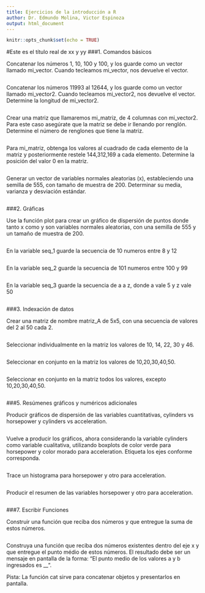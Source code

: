 ---
title: Ejercicios de la introducción a R
author: Dr. Edmundo Molina, Victor Espinoza
output: html_document
---

```{r setup, include=FALSE}
knitr::opts_chunk$set(echo = TRUE)
```
#Este es el título real de xx y yy
###1. Comandos básicos

Concatenar los números 1, 10, 100 y 100, y los guarde como un vector llamado mi_vector. Cuando tecleamos mi_vector, nos devuelve el vector.

```{r}

```

Concatenar los números 11993 al 12644, y los guarde como un vector llamado mi_vector2. Cuando tecleamos mi_vector2, nos devuelve el vector. Determine la longitud de mi_vector2.

```{r}

```

Crear una matriz que llamaremos mi_matriz, de 4 columnas con mi_vector2. Para este caso asegúrate que la matriz se debe ir llenando por renglón. Determine el número de renglones que tiene la matriz.

```{r}

```

Para mi_matriz, obtenga los valores al cuadrado de cada elemento de la matriz y posteriormente restele 144,312,169 a cada elemento. Determine la posición del valor 0 en la matriz.

```{r}

```

Generar un vector de variables normales aleatorias (x), estableciendo una semilla de 555, con tamaño de muestra de 200. Determinar su media, varianza y desviación estándar.

```{r}

```

###2. Gráficas

Use la función plot para crear un gráfico de dispersión de puntos donde tanto x como y son variables normales aleatorias, con una semilla de 555 y un tamaño de muestra de 200.

```{r}

```

En la variable seq_1 guarde la secuencia de 10 numeros entre 8 y 12

```{r}

```

En la variable seq_2 guarde la secuencia de 101 numeros entre 100 y 99

```{r}

```

En la variable seq_3 guarde la secuencia de a a z, donde a vale 5 y z vale 50

```{r}

```

###3. Indexación de datos

Crear una matriz de nombre matriz_A de 5x5, con una secuencia de valores del 2 al 50 cada 2.

```{r}

```

Seleccionar individualmente en la matriz los valores de 10, 14, 22, 30 y 46.

```{r}

```

Seleccionar en conjunto en la matriz los valores de 10,20,30,40,50.

```{r}

```

Seleccionar en conjunto en la matriz todos los valores, excepto 10,20,30,40,50.

```{r}

```

###5. Resúmenes gráficos y numéricos adicionales

Producir gráficos de dispersión de las variables cuantitativas, cylinders vs horsepower y cylinders vs acceleration.

```{r}

```

Vuelve a producir los gráficos, ahora considerando la variable cylinders como variable cualitativa, utilizando boxplots de color verde para horsepower y color morado para acceleration. Etiqueta los ejes conforme corresponda.

```{r}

```

Trace un histograma para horsepower y otro para acceleration.

```{r}

```

Producir el resumen de las variables horsepower y otro para acceleration.

```{r}

```

###7. Escribir Funciones

Construir una función que reciba dos números y que entregue la suma de estos números.

```{r}

```

Construya una función que reciba dos números existentes dentro del eje x y que entregue el punto médio de estos números. El resultado debe ser un mensaje en pantalla de la forma: "El punto medio de los valores a y b ingresados es __".

Pista: La función cat sirve para concatenar objetos y presentarlos en pantalla.

```{r}

```
